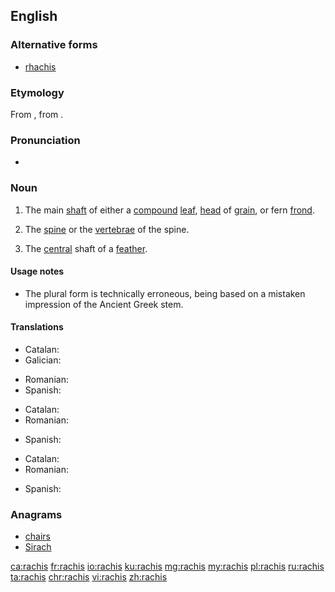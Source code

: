 ==English==
{{wikipedia}}

===Alternative forms===
* [[rhachis]]

===Etymology===
From {{etyl|NL.|en}}, from {{etyl|grc|en}} {{m|grc|ῥάχις||spine, ridge}}.

===Pronunciation===
* {{a|UK|US}} {{IPA|/ˈɹeɪkɪs/|lang=en}}

===Noun===
{{en-noun|rachises|rachides}}

# {{label|en|botany}} The main [[shaft]] of either a [[compound]] [[leaf]], [[head]] of [[grain]], or fern [[frond]].
# {{label|en|zoology|anatomy}} The [[spine]] or the [[vertebrae]] of the spine.
# {{label|en|ornithology}} The [[central]] shaft of a [[feather]].

====Usage notes====
* The plural form {{m|en|rachides}} is technically erroneous, being based on a mistaken impression of the Ancient Greek stem.

====Translations====
{{trans-top|main shaft of a compound leaf or head of grain}}
* Catalan: {{t+|ca|raquis|m}}
* Galician: {{t+|gl|raque|m}}
{{trans-mid}}
* Romanian: {{t+|ro|rahis|n}}
* Spanish: {{t+|es|raquis|m}}
{{trans-bottom}}

{{trans-top|spine}}
* Catalan: {{t+|ca|raquis|m}}
* Romanian: {{t+|ro|rahis|n}}
{{trans-mid}}
* Spanish: {{t+|es|raquis|m}}
{{trans-bottom}}

{{trans-top|central shaft of a feather}}
* Catalan: {{t+|ca|raquis|m}}
* Romanian: {{t+|ro|rahis|n}}
{{trans-mid}}
* Spanish: {{t+|es|raquis|m}}
{{trans-bottom}}

===Anagrams===
* [[chairs#English|chairs]]
* [[Sirach#English|Sirach]]

[[ca:rachis]]
[[fr:rachis]]
[[io:rachis]]
[[ku:rachis]]
[[mg:rachis]]
[[my:rachis]]
[[pl:rachis]]
[[ru:rachis]]
[[ta:rachis]]
[[chr:rachis]]
[[vi:rachis]]
[[zh:rachis]]